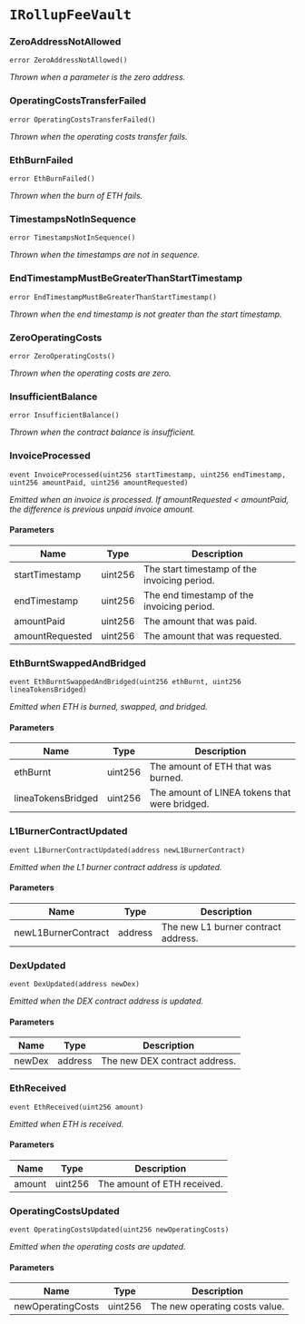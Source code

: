 # `IRollupFeeVault`

### ZeroAddressNotAllowed

```solidity
error ZeroAddressNotAllowed()
```

_Thrown when a parameter is the zero address._

### OperatingCostsTransferFailed

```solidity
error OperatingCostsTransferFailed()
```

_Thrown when the operating costs transfer fails._

### EthBurnFailed

```solidity
error EthBurnFailed()
```

_Thrown when the burn of ETH fails._

### TimestampsNotInSequence

```solidity
error TimestampsNotInSequence()
```

_Thrown when the timestamps are not in sequence._

### EndTimestampMustBeGreaterThanStartTimestamp

```solidity
error EndTimestampMustBeGreaterThanStartTimestamp()
```

_Thrown when the end timestamp is not greater than the start timestamp._

### ZeroOperatingCosts

```solidity
error ZeroOperatingCosts()
```

_Thrown when the operating costs are zero._

### InsufficientBalance

```solidity
error InsufficientBalance()
```

_Thrown when the contract balance is insufficient._

### InvoiceProcessed

```solidity
event InvoiceProcessed(uint256 startTimestamp, uint256 endTimestamp, uint256 amountPaid, uint256 amountRequested)
```

_Emitted when an invoice is processed.
If amountRequested < amountPaid, the difference is previous unpaid invoice amount._

#### Parameters

| Name | Type | Description |
| ---- | ---- | ----------- |
| startTimestamp | uint256 | The start timestamp of the invoicing period. |
| endTimestamp | uint256 | The end timestamp of the invoicing period. |
| amountPaid | uint256 | The amount that was paid. |
| amountRequested | uint256 | The amount that was requested. |

### EthBurntSwappedAndBridged

```solidity
event EthBurntSwappedAndBridged(uint256 ethBurnt, uint256 lineaTokensBridged)
```

_Emitted when ETH is burned, swapped, and bridged._

#### Parameters

| Name | Type | Description |
| ---- | ---- | ----------- |
| ethBurnt | uint256 | The amount of ETH that was burned. |
| lineaTokensBridged | uint256 | The amount of LINEA tokens that were bridged. |

### L1BurnerContractUpdated

```solidity
event L1BurnerContractUpdated(address newL1BurnerContract)
```

_Emitted when the L1 burner contract address is updated._

#### Parameters

| Name | Type | Description |
| ---- | ---- | ----------- |
| newL1BurnerContract | address | The new L1 burner contract address. |

### DexUpdated

```solidity
event DexUpdated(address newDex)
```

_Emitted when the DEX contract address is updated._

#### Parameters

| Name | Type | Description |
| ---- | ---- | ----------- |
| newDex | address | The new DEX contract address. |

### EthReceived

```solidity
event EthReceived(uint256 amount)
```

_Emitted when ETH is received._

#### Parameters

| Name | Type | Description |
| ---- | ---- | ----------- |
| amount | uint256 | The amount of ETH received. |

### OperatingCostsUpdated

```solidity
event OperatingCostsUpdated(uint256 newOperatingCosts)
```

_Emitted when the operating costs are updated._

#### Parameters

| Name | Type | Description |
| ---- | ---- | ----------- |
| newOperatingCosts | uint256 | The new operating costs value. |

